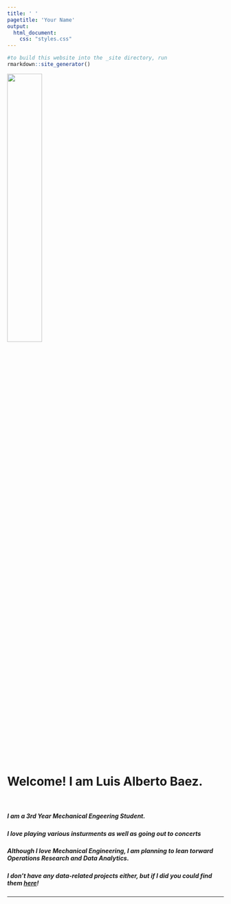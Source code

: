 ```yaml
---
title: ' '
pagetitle: 'Your Name'
output: 
  html_document: 
    css: "styles.css"
---
```


```R
#to build this website into the _site directory, run
rmarkdown::site_generator()
```
 
<img src="Baez13.jpg" style=width:40% class="img-circle">

<br>

# Welcome! I am Luis Alberto Baez. 
  
</br>

##### I am a 3rd Year Mechanical Engeering Student.

##### I love playing various insturments as well as going out to concerts

##### Although I love Mechanical Engineering, I am planning to lean torward Operations Research and Data Analytics.  

##### I don't have any data-related projects either, but if I did you could find them [here](/portfolio)!

---
